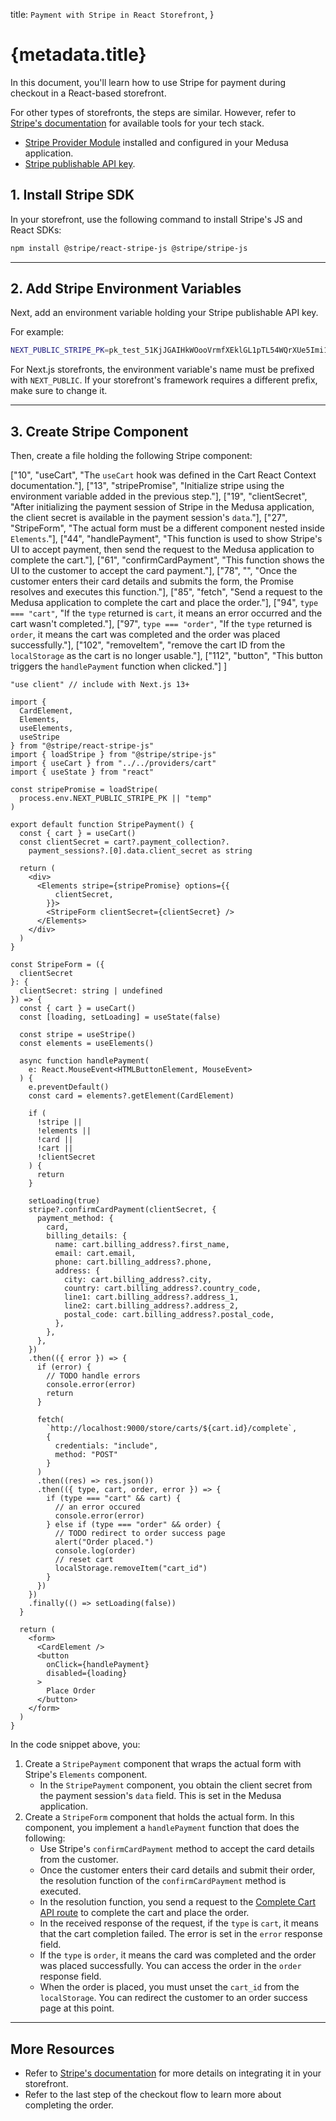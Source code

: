 
  title: `Payment with Stripe in React Storefront`,
}

# {metadata.title}

In this document, you'll learn how to use Stripe for payment during checkout in a React-based storefront.

<Note title="Tip">

For other types of storefronts, the steps are similar. However, refer to [Stripe's documentation](https://docs.stripe.com/) for available tools for your tech stack.

</Note>

<Note type="check">

- [Stripe Provider Module](../../../commerce-modules/payment/payment-provider/stripe/page.mdx) installed and configured in your Medusa application.
- [Stripe publishable API key](https://support.stripe.com/questions/locate-api-keys-in-the-dashboard).

</Note>

## 1. Install Stripe SDK

In your storefront, use the following command to install Stripe's JS and React SDKs:

```bash npm2yarn
npm install @stripe/react-stripe-js @stripe/stripe-js
```

---

## 2. Add Stripe Environment Variables

Next, add an environment variable holding your Stripe publishable API key.

For example:

```bash
NEXT_PUBLIC_STRIPE_PK=pk_test_51KjJGAIHkWOooVrmfXEklGL1pTL54WQrXUe5Imi1QIDMaIrP76JtmiRp0D3IXTQQnaBYMCKcvcKOmf1peq5kbe5U00HbH7FFbN
```

<Note title="Tip">

For Next.js storefronts, the environment variable's name must be prefixed with `NEXT_PUBLIC`. If your storefront's framework requires a different prefix, make sure to change it.

</Note>

---

## 3. Create Stripe Component

Then, create a file holding the following Stripe component:

  ["10", "useCart", "The `useCart` hook was defined in the Cart React Context documentation."],
  ["13", "stripePromise", "Initialize stripe using the environment variable added in the previous step."],
  ["19", "clientSecret", "After initializing the payment session of Stripe in the Medusa application, the client secret is available in the payment session's `data`."],
  ["27", "StripeForm", "The actual form must be a different component nested inside `Elements`."],
  ["44", "handlePayment", "This function is used to show Stripe's UI to accept payment, then send the request to the Medusa application to complete the cart."],
  ["61", "confirmCardPayment", "This function shows the UI to the customer to accept the card payment."],
  ["78", "", "Once the customer enters their card details and submits the form, the Promise resolves and executes this function."],
  ["85", "fetch", "Send a request to the Medusa application to complete the cart and place the order."],
  ["94", `type === "cart"`, "If the `type` returned is `cart`, it means an error occurred and the cart wasn't completed."],
  ["97", `type === "order"`, "If the `type` returned is `order`, it means the cart was completed and the order was placed successfully."],
  ["102", "removeItem", "remove the cart ID from the `localStorage` as the cart is no longer usable."],
  ["112", "button", "This button triggers the `handlePayment` function when clicked."]
]

```tsx highlights={highlights}
"use client" // include with Next.js 13+

import { 
  CardElement, 
  Elements, 
  useElements, 
  useStripe
} from "@stripe/react-stripe-js"
import { loadStripe } from "@stripe/stripe-js"
import { useCart } from "../../providers/cart"
import { useState } from "react"

const stripePromise = loadStripe(
  process.env.NEXT_PUBLIC_STRIPE_PK || "temp"
)

export default function StripePayment() {
  const { cart } = useCart()
  const clientSecret = cart?.payment_collection?.
    payment_sessions?.[0].data.client_secret as string

  return (
    <div>
      <Elements stripe={stripePromise} options={{
          clientSecret,
        }}>
        <StripeForm clientSecret={clientSecret} />
      </Elements>
    </div>
  )
}

const StripeForm = ({ 
  clientSecret
}: {
  clientSecret: string | undefined
}) => {
  const { cart } = useCart()
  const [loading, setLoading] = useState(false)

  const stripe = useStripe()
  const elements = useElements()

  async function handlePayment(
    e: React.MouseEvent<HTMLButtonElement, MouseEvent>
  ) {
    e.preventDefault()
    const card = elements?.getElement(CardElement)

    if (
      !stripe || 
      !elements ||
      !card ||
      !cart ||
      !clientSecret
    ) {
      return
    }

    setLoading(true)
    stripe?.confirmCardPayment(clientSecret, {
      payment_method: {
        card,
        billing_details: {
          name: cart.billing_address?.first_name,
          email: cart.email,
          phone: cart.billing_address?.phone,
          address: {
            city: cart.billing_address?.city,
            country: cart.billing_address?.country_code,
            line1: cart.billing_address?.address_1,
            line2: cart.billing_address?.address_2,
            postal_code: cart.billing_address?.postal_code,
          },
        },
      },
    })
    .then(({ error }) => {
      if (error) {
        // TODO handle errors
        console.error(error)
        return
      }

      fetch(
        `http://localhost:9000/store/carts/${cart.id}/complete`,
        {
          credentials: "include",
          method: "POST"
        }
      )
      .then((res) => res.json())
      .then(({ type, cart, order, error }) => {
        if (type === "cart" && cart) {
          // an error occured
          console.error(error)
        } else if (type === "order" && order) {
          // TODO redirect to order success page
          alert("Order placed.")
          console.log(order)
          // reset cart
          localStorage.removeItem("cart_id")
        }
      })
    })
    .finally(() => setLoading(false))
  }

  return (
    <form>
      <CardElement />
      <button 
        onClick={handlePayment}
        disabled={loading}
      >
        Place Order
      </button>
    </form>
  )
}
```

In the code snippet above, you:

1. Create a `StripePayment` component that wraps the actual form with Stripe's `Elements` component.
    - In the `StripePayment` component, you obtain the client secret from the payment session's `data` field. This is set in the Medusa application.
2. Create a `StripeForm` component that holds the actual form. In this component, you implement a `handlePayment` function that does the following:
    - Use Stripe's `confirmCardPayment` method to accept the card details from the customer.
    - Once the customer enters their card details and submit their order, the resolution function of the `confirmCardPayment` method is executed.
    - In the resolution function, you send a request to the [Complete Cart API route](!api!/store#carts_postcartsidcomplete) to complete the cart and place the order.
    - In the received response of the request, if the `type` is `cart`, it means that the cart completion failed. The error is set in the `error` response field.
    - If the `type` is `order`, it means the card was completed and the order was placed successfully. You can access the order in the `order` response field.
    - When the order is placed, you must unset the `cart_id` from the `localStorage`. You can redirect the customer to an order success page at this point.

---

## More Resources

- Refer to [Stripe's documentation](https://docs.stripe.com/) for more details on integrating it in your storefront.
- Refer to the last step of the checkout flow to learn more about completing the order.
